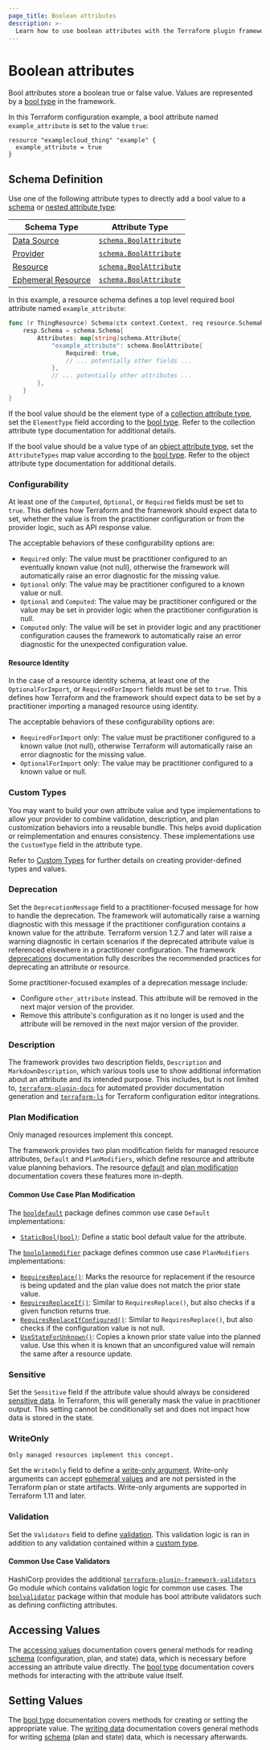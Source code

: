 ```yaml
---
page_title: Boolean attributes
description: >-
  Learn how to use boolean attributes with the Terraform plugin framework.
---
```



# Boolean attributes

Bool attributes store a boolean true or false value. Values are represented by a [bool type](/terraform/plugin/framework/handling-data/types/bool) in the framework.

In this Terraform configuration example, a bool attribute named `example_attribute` is set to the value `true`:

```hcl
resource "examplecloud_thing" "example" {
  example_attribute = true
}
```

## Schema Definition

Use one of the following attribute types to directly add a bool value to a [schema](/terraform/plugin/framework/handling-data/schemas) or [nested attribute type](/terraform/plugin/framework/handling-data/attributes#nested-attribute-types):

| Schema Type | Attribute Type |
|-------------|----------------|
| [Data Source](/terraform/plugin/framework/data-sources) | [`schema.BoolAttribute`](https://pkg.go.dev/github.com/hashicorp/terraform-plugin-framework/datasource/schema#BoolAttribute) |
| [Provider](/terraform/plugin/framework/providers) | [`schema.BoolAttribute`](https://pkg.go.dev/github.com/hashicorp/terraform-plugin-framework/provider/schema#BoolAttribute) |
| [Resource](/terraform/plugin/framework/resources) | [`schema.BoolAttribute`](https://pkg.go.dev/github.com/hashicorp/terraform-plugin-framework/resource/schema#BoolAttribute) |
| [Ephemeral Resource](/terraform/plugin/framework/ephemeral-resources) | [`schema.BoolAttribute`](https://pkg.go.dev/github.com/hashicorp/terraform-plugin-framework/ephemeral/schema#BoolAttribute) |

In this example, a resource schema defines a top level required bool attribute named `example_attribute`:

```go
func (r ThingResource) Schema(ctx context.Context, req resource.SchemaRequest, resp *resource.SchemaResponse) {
    resp.Schema = schema.Schema{
        Attributes: map[string]schema.Attribute{
            "example_attribute": schema.BoolAttribute{
                Required: true,
                // ... potentially other fields ...
            },
            // ... potentially other attributes ...
        },
    }
}
```

If the bool value should be the element type of a [collection attribute type](/terraform/plugin/framework/handling-data/attributes#collection-attribute-types), set the `ElementType` field according to the [bool type](/terraform/plugin/framework/handling-data/types/bool). Refer to the collection attribute type documentation for additional details.

If the bool value should be a value type of an [object attribute type](/terraform/plugin/framework/handling-data/attributes#object-attribute-type), set the `AttributeTypes` map value according to the [bool type](/terraform/plugin/framework/handling-data/types/bool). Refer to the object attribute type documentation for additional details.

### Configurability

At least one of the `Computed`, `Optional`, or `Required` fields must be set to `true`. This defines how Terraform and the framework should expect data to set, whether the value is from the practitioner configuration or from the provider logic, such as API response value.

The acceptable behaviors of these configurability options are:

- `Required` only: The value must be practitioner configured to an eventually known value (not null), otherwise the framework will automatically raise an error diagnostic for the missing value.
- `Optional` only: The value may be practitioner configured to a known value or null.
- `Optional` and `Computed`: The value may be practitioner configured or the value may be set in provider logic when the practitioner configuration is null.
- `Computed` only: The value will be set in provider logic and any practitioner configuration causes the framework to automatically raise an error diagnostic for the unexpected configuration value.

#### Resource Identity

In the case of a resource identity schema, at least one of the `OptionalForImport`, or `RequiredForImport` fields must be set to `true`. This defines how Terraform and the framework should expect data to be set by a practitioner importing a managed resource using identity.

The acceptable behaviors of these configurability options are:

- `RequiredForImport` only: The value must be practitioner configured to a known value (not null), otherwise Terraform will automatically raise an error diagnostic for the missing value.
- `OptionalForImport` only: The value may be practitioner configured to a known value or null.

### Custom Types

You may want to build your own attribute value and type implementations to allow your provider to combine validation, description, and plan customization behaviors into a reusable bundle. This helps avoid duplication or reimplementation and ensures consistency. These implementations use the `CustomType` field in the attribute type.

Refer to [Custom Types](/terraform/plugin/framework/handling-data/types/custom) for further details on creating provider-defined types and values.

### Deprecation

Set the `DeprecationMessage` field to a practitioner-focused message for how to handle the deprecation. The framework will automatically raise a warning diagnostic with this message if the practitioner configuration contains a known value for the attribute. Terraform version 1.2.7 and later will raise a warning diagnostic in certain scenarios if the deprecated attribute value is referenced elsewhere in a practitioner configuration. The framework [deprecations](/terraform/plugin/framework/deprecations) documentation fully describes the recommended practices for deprecating an attribute or resource.

Some practitioner-focused examples of a deprecation message include:

- Configure `other_attribute` instead. This attribute will be removed in the next major version of the provider.
- Remove this attribute's configuration as it no longer is used and the attribute will be removed in the next major version of the provider.

### Description

The framework provides two description fields, `Description` and `MarkdownDescription`, which various tools use to show additional information about an attribute and its intended purpose. This includes, but is not limited to, [`terraform-plugin-docs`](https://github.com/hashicorp/terraform-plugin-docs) for automated provider documentation generation and [`terraform-ls`](https://github.com/hashicorp/terraform-ls) for Terraform configuration editor integrations.

### Plan Modification

<Highlight>

Only managed resources implement this concept.

</Highlight>

The framework provides two plan modification fields for managed resource attributes, `Default` and `PlanModifiers`, which define resource and attribute value planning behaviors. The resource [default](/terraform/plugin/framework/resources/default) and [plan modification](/terraform/plugin/framework/resources/plan-modification) documentation covers these features more in-depth.

#### Common Use Case Plan Modification

The [`booldefault`](https://pkg.go.dev/github.com/hashicorp/terraform-plugin-framework/resource/schema/booldefault) package defines common use case `Default` implementations:

- [`StaticBool(bool)`](https://pkg.go.dev/github.com/hashicorp/terraform-plugin-framework/resource/schema/booldefault#StaticBool): Define a static bool default value for the attribute.

The [`boolplanmodifier`](https://pkg.go.dev/github.com/hashicorp/terraform-plugin-framework/resource/schema/boolplanmodifier) package defines common use case `PlanModifiers` implementations:

- [`RequiresReplace()`](https://pkg.go.dev/github.com/hashicorp/terraform-plugin-framework/resource/schema/boolplanmodifier#RequiresReplace): Marks the resource for replacement if the resource is being updated and the plan value does not match the prior state value.
- [`RequiresReplaceIf()`](https://pkg.go.dev/github.com/hashicorp/terraform-plugin-framework/resource/schema/boolplanmodifier#RequiresReplaceIf): Similar to `RequiresReplace()`, but also checks if a given function returns true.
- [`RequiresReplaceIfConfigured()`](https://pkg.go.dev/github.com/hashicorp/terraform-plugin-framework/resource/schema/boolplanmodifier#RequiresReplaceIfConfigured): Similar to `RequiresReplace()`, but also checks if the configuration value is not null.
- [`UseStateForUnknown()`](https://pkg.go.dev/github.com/hashicorp/terraform-plugin-framework/resource/schema/boolplanmodifier#UseStateForUnknown): Copies a known prior state value into the planned value. Use this when it is known that an unconfigured value will remain the same after a resource update.

### Sensitive

Set the `Sensitive` field if the attribute value should always be considered [sensitive data](/terraform/language/state/sensitive-data). In Terraform, this will generally mask the value in practitioner output. This setting cannot be conditionally set and does not impact how data is stored in the state.

### WriteOnly

<Highlight>

    Only managed resources implement this concept.

</Highlight>

Set the `WriteOnly` field to define a [write-only argument](/terraform/plugin/framework/resources/write-only-arguments).
Write-only arguments can accept [ephemeral values](/terraform/language/resources/ephemeral)
and are not persisted in the Terraform plan or state artifacts. Write-only arguments are supported in Terraform 1.11 and later.

### Validation

Set the `Validators` field to define [validation](/terraform/plugin/framework/validation#attribute-validation). This validation logic is ran in addition to any validation contained within a [custom type](#custom-types).

#### Common Use Case Validators

HashiCorp provides the additional [`terraform-plugin-framework-validators`](https://pkg.go.dev/github.com/hashicorp/terraform-plugin-framework-validators) Go module which contains validation logic for common use cases. The [`boolvalidator`](https://pkg.go.dev/github.com/hashicorp/terraform-plugin-framework-validators/boolvalidator) package within that module has bool attribute validators such as defining conflicting attributes.

## Accessing Values

The [accessing values](/terraform/plugin/framework/handling-data/accessing-values) documentation covers general methods for reading [schema](/terraform/plugin/framework/handling-data/schemas) (configuration, plan, and state) data, which is necessary before accessing an attribute value directly. The [bool type](/terraform/plugin/framework/handling-data/types/bool#accessing-values) documentation covers methods for interacting with the attribute value itself.

## Setting Values

The [bool type](/terraform/plugin/framework/handling-data/types/bool#setting-values) documentation covers methods for creating or setting the appropriate value. The [writing data](/terraform/plugin/framework/handling-data/writing-state) documentation covers general methods for writing [schema](/terraform/plugin/framework/handling-data/schemas) (plan and state) data, which is necessary afterwards.
